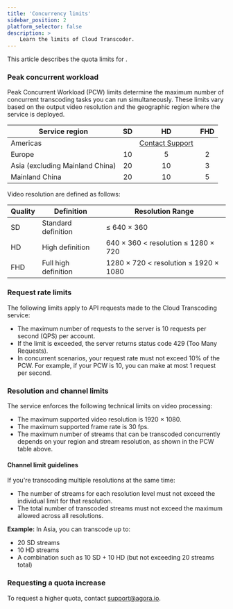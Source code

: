 ```yaml
---
title: 'Concurrency limits'
sidebar_position: 2
platform_selector: false
description: >
    Learn the limits of Cloud Transcoder.
---
```



This article describes the quota limits for <Vpd k="NAME"/>.

### Peak concurrent workload

Peak Concurrent Workload (PCW) limits determine the maximum number of concurrent transcoding tasks you can run simultaneously. These limits vary based on the output video resolution and the geographic region where the service is deployed.

| Service region        | SD         | HD          |   FHD       |
| --------------------- |:----------:|:----------:|:------------:|
| Americas          | | [Contact Support](mailto:support@agora.io)  |   |
| Europe            | 10               | 5                      | 2  |
| Asia (excluding Mainland China) | 20      | 10                | 3  |
| Mainland China         | 20               | 10                | 5  |

Video resolution are defined as follows:

| Quality | Definition | Resolution Range |
|---------|------------|------------------|
| SD | Standard definition | ≤ 640 × 360 |
| HD | High definition | 640 × 360 < resolution ≤ 1280 × 720 |
| FHD | Full high definition | 1280 × 720 < resolution ≤ 1920 × 1080 |

### Request rate limits

The following limits apply to API requests made to the Cloud Transcoding service:

- The maximum number of requests to the <Vg k="CT"/> server is 10 requests per second (QPS) per account.
- If the limit is exceeded, the server returns status code 429 (Too Many Requests).
- In concurrent scenarios, your request rate must not exceed 10% of the PCW. For example, if your PCW is 10, you can make at most 1 request per second.

### Resolution and channel limits

The service enforces the following technical limits on video processing:

- The maximum supported video resolution is 1920 × 1080.
- The maximum supported frame rate is 30 fps.
- The maximum number of streams that can be transcoded concurrently depends on your region and stream resolution, as shown in the PCW table above.

#### Channel limit guidelines

If you're transcoding multiple resolutions at the same time:

* The number of streams for each resolution level must not exceed the individual limit for that resolution.
* The total number of transcoded streams must not exceed the maximum allowed across all resolutions.

**Example:**
In Asia, you can transcode up to:

* 20 SD streams
* 10 HD streams
* A combination such as 10 SD + 10 HD (but not exceeding 20 streams total)

### Requesting a quota increase

To request a higher quota, contact [support@agora.io](mailto:support@agora.io).
